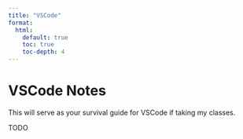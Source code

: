 ```yaml
---
title: "VSCode"
format:
  html:
    default: true
    toc: true
    toc-depth: 4
---
```


# VSCode Notes

This will serve as your survival guide for VSCode if taking my classes.

TODO
